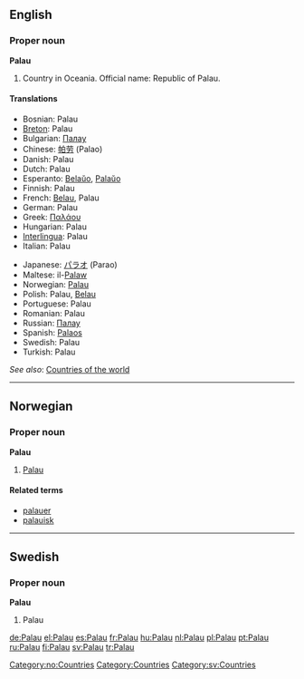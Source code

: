 ==English==

===Proper noun===
'''Palau'''

# Country in Oceania. Official name: Republic of Palau.

====Translations====
{{top}}
*Bosnian: Palau {{m}}
*[[Breton]]: Palau
*Bulgarian: [[Палау]]
*Chinese: [[帕劳]] (Palao)
*Danish: Palau
*Dutch: Palau
*Esperanto: [[Belaŭo]], [[Palaŭo]]
*Finnish: Palau
*French: [[Belau]], Palau
*German: Palau
*Greek: [[Παλάου]]
*Hungarian: Palau
*[[Interlingua]]: Palau
*Italian: Palau
{{mid}}
*Japanese: [[パラオ]] (Parao)
*Maltese: il-[[Palaw]]
*Norwegian: [[#Norwegian|Palau]]
*Polish: Palau, [[Belau]]
*Portuguese: Palau
*Romanian: Palau {{n}}
*Russian: [[Палау]]
*Spanish: [[Palaos]]
*Swedish: Palau
*Turkish: Palau
{{bottom}}

''See also'': [[Countries of the world]]

----

==Norwegian==

===Proper noun===
'''Palau'''

# [[#English|Palau]]

====Related terms====
*[[palauer]]
*[[palauisk]]

[[Category:no:Countries]]

----

==Swedish==

===Proper noun===
'''Palau'''

# Palau

[[Category:Countries]]
[[Category:sv:Countries]]

[[de:Palau]]
[[el:Palau]]
[[es:Palau]]
[[fr:Palau]]
[[hu:Palau]]
[[nl:Palau]]
[[pl:Palau]]
[[pt:Palau]]
[[ru:Palau]]
[[fi:Palau]]
[[sv:Palau]]
[[tr:Palau]]